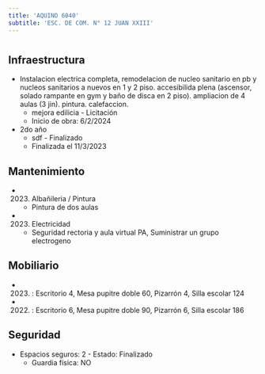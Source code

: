 ```yaml
---
title: 'AQUINO 6040'
subtitle: 'ESC. DE COM. N° 12 JUAN XXIII'
---
```


#
## Infraestructura

* Instalacion electrica completa, remodelacion de nucleo sanitario en pb y nucleos sanitarios a nuevos en 1 y 2 piso. accesibilida plena (ascensor, solado rampante en gym y baño de disca en 2 piso). ampliacion de 4 aulas (3 jin). pintura. calefaccion. 
    + mejora edilicia - Licitación 
    + Inicio de obra: 6/2/2024 


* 2do año 
    + sdf - Finalizado 
    + Finalizada el 11/3/2023 






## Mantenimiento

*  (2023) Albañileria / Pintura 
    + Pintura de dos aulas

*  (2023) Electricidad 
    + Seguridad rectoria y aula virtual PA, Suministrar un grupo electrogeno





## Mobiliario

*  (2023) : Escritorio 4, Mesa pupitre doble 60, Pizarrón 4, Silla escolar 124 

*  (2022) : Escritorio 6, Mesa pupitre doble 90, Pizarrón 6, Silla escolar 186 





## Seguridad

*  Espacios seguros: 2 - Estado: Finalizado 
    + Guardia física: NO



